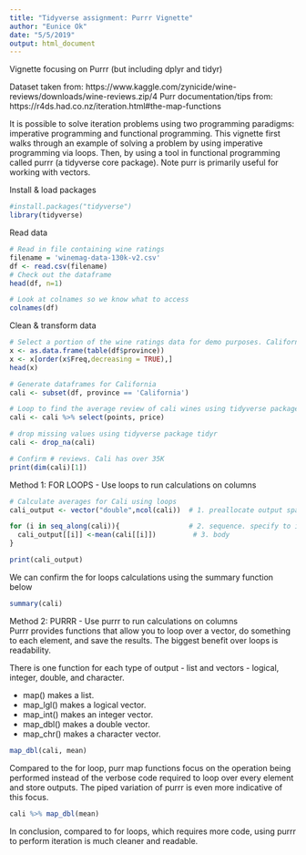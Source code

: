 ```yaml
---
title: "Tidyverse assignment: Purrr Vignette"
author: "Eunice Ok"
date: "5/5/2019"
output: html_document
---
```


Vignette focusing on Purrr (but including dplyr and tidyr)

Dataset taken from: https://www.kaggle.com/zynicide/wine-reviews/downloads/wine-reviews.zip/4
Purr documentation/tips from: https://r4ds.had.co.nz/iteration.html#the-map-functions 

It is possible to solve iteration problems using two programming paradigms: imperative programming and functional programming. This vignette first walks through an example of solving a problem by using imperative programming via loops. Then, by using a tool in functional programming called purrr (a tidyverse core package). Note purr is primarily useful for working with vectors.   


Install & load packages
```r
#install.packages("tidyverse")
library(tidyverse)
```

Read data 
```r
# Read in file containing wine ratings
filename = 'winemag-data-130k-v2.csv'
df <- read.csv(filename) 
# Check out the dataframe
head(df, n=1)
```
```r
# Look at colnames so we know what to access 
colnames(df)
```

Clean & transform data
```r
# Select a portion of the wine ratings data for demo purposes. California has the most reviews.
x <- as.data.frame(table(df$province))
x <- x[order(x$Freq,decreasing = TRUE),]
head(x)
```

```r
# Generate dataframes for California
cali <- subset(df, province == 'California')

# Loop to find the average review of cali wines using tidyverse package dplyr 
cali <- cali %>% select(points, price)

# drop missing values using tidyverse package tidyr
cali <- drop_na(cali)

# Confirm # reviews. Cali has over 35K
print(dim(cali)[1])
```

Method 1: FOR LOOPS - Use loops to run calculations on columns  
```r
# Calculate averages for Cali using loops
cali_output <- vector("double",ncol(cali))  # 1. preallocate output space data type in vector is numeric col # equiv for df col #.

for (i in seq_along(cali)){                 # 2. sequence. specify to iterate over cols  
  cali_output[[i]] <-mean(cali[[i]])         # 3. body
}

print(cali_output)
```

We can confirm the for loops calculations using the summary function below
```r
summary(cali)
```

Method 2: PURRR - Use purrr to run calculations on columns  
Purrr provides functions that allow you to loop over a vector, do something to each element, and save the results. The biggest benefit over loops is readability. 

There is one function for each type of output - list and vectors - logical, integer, double, and character.  

- map() makes a list.
- map_lgl() makes a logical vector.
- map_int() makes an integer vector.
- map_dbl() makes a double vector.
- map_chr() makes a character vector.

```r
map_dbl(cali, mean)
```

Compared to the for loop, purr map functions focus on the operation being performed instead of the verbose code required to loop over every element and store outputs. The piped variation of purrr is even more indicative of this focus. 
```r
cali %>% map_dbl(mean)
```

In conclusion, compared to for loops, which requires more code, using purrr to perform iteration is much cleaner and readable. 

